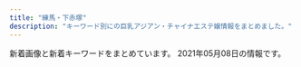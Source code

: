 ```yaml
---
title: "練馬・下赤塚"
description: "キーワード別にの巨乳アジアン・チャイナエステ嬢情報をまとめました。"
---
```


新着画像と新着キーワードをまとめています。
2021年05月08日の情報です。

<DmmAffiliateIns />
<KeywordTable
  shops={
    [
    {
        "keywords": {},
        "img_links": [
            "http://www.relaxes.info/images/t1.png",
            "http://www.relaxes.info/up/uploads/20180315212810me.jpg",
            "http://www.relaxes.info/images/header_bg.png",
            "http://www.relaxes.info/up/uploads/20210313172020j.jpg",
            "http://www.relaxes.info/images/ttl_price.png",
            "http://www.relaxes.info/images/price.jpg",
            "http://www.relaxes.info/images/ttl_qj.png",
            "http://www.relaxes.info/images/rec.png",
            "http://www.relaxes.info/images/s1.png",
            "http://www.relaxes.info/up/uploads/2017071800271212.jpg",
            "http://www.relaxes.info/images/ttl_staff.png",
            "http://www.relaxes.info/images/t2.png",
            "http://www.relaxes.info/images/info.jpg"
        ],
        "station": "\u4e0a\u677f\u6a4b\u99c5\u5317\u53e3",
        "name": "\u8776",
        "url": "http://www.relaxes.info/"
    },
    {
        "keywords": {},
        "url": "http://oasis.akasuri.xyz/",
        "station": "\u6210\u5897\u99c5\u5357\u53e3",
        "name": "\u30aa\u30a2\u30b7\u30b9",
        "img_links": [
            "http://oasis.akasuri.xyz/staff/s3.jpg",
            "http://oasis.akasuri.xyz/images/bar-staff.png",
            "http://oasis.akasuri.xyz/images/c-staff.png",
            "http://oasis.akasuri.xyz/staff/s2.jpg",
            "http://oasis.akasuri.xyz/staff/s1.jpg",
            "http://oasis.akasuri.xyz/images/fotter.png",
            "http://oasis.akasuri.xyz/images/bar-photo.png",
            "http://oasis.akasuri.xyz/images/c-photo.png",
            "http://oasis.akasuri.xyz/images/c-top.png",
            "http://oasis.akasuri.xyz/images/b-tel.png"
        ]
    },
    {
        "url": "https://1270791003.wixsite.com/mysite/",
        "name": "\u697d\u3005",
        "img_links": [
            "https://static.wixstatic.com/media/56292f_3dc196c69ac04338b46a28f7dc0f4df2.jpg",
            "https://static.wixstatic.com/media/73ea4e_73ca4971bac34776a53c8b09526abe0d~mv2.jpg",
            "https://static.wixstatic.com/media/56292f_4d626237c2cd4806b0251dae4554758e.jpg",
            "https://static.wixstatic.com/media/73ea4e_4f276738c0354f93b87840e2d55be62b~mv2.png"
        ],
        "station": "\u65b0\u685c\u53f0\u99c51\u756a\u51fa\u53e3",
        "keywords": {}
    },
    {
        "name": "A-CLASS\uff5e\u30a8\u30fc\u30af\u30e9\u30b9\uff5e",
        "url": "http://aclass.estheya.com/",
        "station": "\u7df4\u99ac\u99c5",
        "img_links": [
            "http://aclass.estheya.com/css/staff/staff005.jpg",
            "http://aclass.estheya.com/css/m-head04.jpg",
            "http://aclass.estheya.com/css/right.jpg",
            "http://aclass.estheya.com/css/staff/staff0004.jpg",
            "http://aclass.estheya.com/css/staff/staff0003.jpg",
            "http://aclass.estheya.com/css/staff/staff006.jpg",
            "http://aclass.estheya.com/css/m-head02.jpg",
            "http://aclass.estheya.com/css/staff/staff002.jpg",
            "http://aclass.estheya.com/images/call.png",
            "http://aclass.estheya.com/css/staff/staff001.jpg",
            "http://aclass.estheya.com/css/left.jpg",
            "http://aclass.estheya.com/css/cam01.jpg",
            "http://aclass.estheya.com/css/m-top004.jpg",
            "http://aclass.estheya.com/css/staff/staff001-b.jpg"
        ],
        "keywords": {
            "C": 2,
            "90": 3,
            "D": 3,
            "89": 1,
            "E": 1,
            "92": 1,
            "86": 1
        }
    },
    {
        "img_links": [
            "http://www.es-kou.link/images/3.jpg",
            "http://www.es-kou.link/images/sys1.jpg",
            "http://www.es-kou.link/img/satomi1.jpg",
            "http://www.es-kou.link/images/info.png",
            "http://www.es-kou.link/images/mobile.jpg",
            "http://www.es-kou.link/images/int2.png",
            "http://www.es-kou.link/images/2.jpg",
            "http://www.es-kou.link/images/sys2.jpg",
            "http://www.es-kou.link/images/staff_t.jpg",
            "http://www.es-kou.link/images/head.jpg",
            "http://www.es-kou.link/images/sys3.png",
            "http://www.es-kou.link/images/s1.png",
            "http://www.es-kou.link/images/interior_t.jpg",
            "http://www.es-kou.link/images/int1.png",
            "http://www.es-kou.link/images/1.jpg",
            "http://www.es-kou.link/images/b1.jpg",
            "http://www.es-kou.link/images/b2.jpg",
            "http://www.es-kou.link/img/mimi1.jpg",
            "http://www.es-kou.link/images/news.jpg",
            "http://www.es-kou.link/img/nana1.jpg"
        ],
        "url": "http://www.es-kou.link/",
        "name": "\u7d05\u6708",
        "station": "\u4e0b\u8d64\u585a\u99c5\u5317\u53e3",
        "keywords": {}
    },
    {
        "name": "\u697d\u697d",
        "station": "\u4e2d\u6751\u6a4b\u99c5",
        "keywords": {
            "C": 13
        },
        "img_links": [
            "http://www.e-rakuraku.info/images/tel.png",
            "http://www.e-rakuraku.info/images/tite-staff.png",
            "http://www.e-rakuraku.info/images/g4.jpg",
            "http://www.e-rakuraku.info/images/g5.jpg",
            "http://www.e-rakuraku.info/images/g2.jpg",
            "http://www.e-rakuraku.info/images/mobile.png",
            "http://www.e-rakuraku.info/images/nei_03.jpg",
            "http://www.e-rakuraku.info/images/huiyuan.png",
            "http://www.e-rakuraku.info/images/g0.jpg",
            "http://www.e-rakuraku.info/images/tite-gallery.png",
            "http://www.e-rakuraku.info/images/top.jpg",
            "http://www.e-rakuraku.info/images/g3.jpg",
            "http://www.e-rakuraku.info/images/newfacet.png",
            "http://www.e-rakuraku.info/images/s2.png",
            "http://www.e-rakuraku.info/images/sr.png",
            "http://www.e-rakuraku.info/images/g1.jpg",
            "http://www.e-rakuraku.info/images/s1.png",
            "http://www.e-rakuraku.info/images/newt.png"
        ],
        "url": "http://www.e-rakuraku.info/"
    },
    {
        "img_links": [
            "http://www.nerima-rose.com/images/shop/11.jpg",
            "http://www.nerima-rose.com/images/staff/17/2/ena.jpg",
            "http://www.nerima-rose.com/images/shop/h1.jpg",
            "http://www.nerima-rose.com/images/aroma/r1.jpg",
            "http://www.nerima-rose.com/images/sys3.jpg",
            "http://www.nerima-rose.com/images/index-rosa_04.jpg",
            "http://www.nerima-rose.com/images/rosa-pindao_07.jpg",
            "http://www.nerima-rose.com/images/staff/16/kaori2.jpg",
            "http://www.nerima-rose.com/cgi-bin/topics/img/16-1.jpg",
            "http://www.nerima-rose.com/images/rosa-pindao_09.jpg",
            "http://www.nerima-rose.com/images/shop/4/s1.jpg",
            "http://www.nerima-rose.com/images/aroma/r3.jpg",
            "http://www.nerima-rose.com/images/shop/3/sh1.jpg",
            "http://www.nerima-rose.com/images/index-rosa_09.jpg",
            "http://www.nerima-rose.com/images/rosa-sys_09a.jpg",
            "http://www.nerima-rose.com/images/staff/17/2/kina.jpg",
            "http://www.nerima-rose.com/images/images/sys2018_06.jpg",
            "http://www.nerima-rose.com/images/nav/nav-acc.jpg",
            "http://www.nerima-rose.com/images/rosa-sys_04.jpg",
            "http://www.nerima-rose.com/images/staff/17/2/nana.png",
            "http://www.nerima-rose.com/images/images/sys2018_03.jpg",
            "http://www.nerima-rose.com/images/staff/16/misaki2.jpg",
            "http://www.nerima-rose.com/images/aroma/r2.jpg",
            "http://www.nerima-rose.com/images/nav/nav-rec.jpg",
            "http://www.nerima-rose.com/images/index-rosa_02.jpg",
            "http://www.nerima-rose.com/images/staff/16/aya2.jpg",
            "http://www.nerima-rose.com/images/staff/17/riri.jpg"
        ],
        "url": "http://www.nerima-rose.com/",
        "name": "ROSE",
        "station": "\u7df4\u99ac\u99c5\u5357\u53e3",
        "keywords": {
            "C": 8
        }
    },
    {
        "station": "\u685c\u53f0\u99c5\u5317\u53e3",
        "img_links": [
            "http://margaret.ests.jp/images/service3.jpg",
            "http://margaret.ests.jp/photos/sites/29/2020/04/2020041014190824.jpg",
            "http://margaret.ests.jp/photos/sites/29/2020/04/202004102157462.jpeg",
            "http://margaret.ests.jp/photos/sites/29/2020/03/2020032709162529.jpg",
            "http://margaret.ests.jp/images/service2.jpg",
            "http://margaret.ests.jp/images/top.jpg",
            "http://margaret.ests.jp/photos/sites/29/2020/08/2020082222274080.jpeg",
            "http://margaret.ests.jp/photos/sites/29/2020/08/2020080615352994.jpeg",
            "http://margaret.ests.jp/photos/sites/29/2020/06/202006301829174.jpeg",
            "http://margaret.ests.jp/images/info.jpg",
            "http://margaret.ests.jp/images/s_pick.jpg",
            "http://margaret.ests.jp/images/s_service.png",
            "http://margaret.ests.jp/images/service1.jpg",
            "http://margaret.ests.jp/images/room3.jpg",
            "http://margaret.ests.jp/photos/sites/29/2020/06/2020062814010219.jpeg",
            "http://margaret.ests.jp/photos/sites/29/2020/04/202004081414540.jpg",
            "http://margaret.ests.jp/images/mobile.jpg",
            "http://margaret.ests.jp/images/room1.jpg",
            "http://margaret.ests.jp/photos/sites/29/2021/01/2021011511194654.jpg",
            "http://margaret.ests.jp/images/s_news.jpg",
            "http://margaret.ests.jp/images/room2.jpg",
            "http://margaret.ests.jp/images/room4.jpg",
            "http://margaret.ests.jp/images/s_staff.png",
            "http://margaret.ests.jp/images/service4.jpg",
            "http://margaret.ests.jp/photos/sites/29/2020/04/2020040205541033.jpg",
            "http://margaret.ests.jp/photos/sites/29/2020/05/202005281752578.jpg"
        ],
        "name": "\u30de\u30fc\u30ac\u30ec\u30c3\u30c8",
        "keywords": {
            "E": 60,
            "D": 72,
            "85": 36,
            "86": 24,
            "88": 24,
            "87": 12
        },
        "url": "http://margaret.ests.jp/"
    },
    {
        "keywords": {},
        "img_links": [],
        "url": "http://tenpo2.iest.info/",
        "station": "\u4e0a\u677f\u6a4b\u99c5\u5317\u53e3",
        "name": "\u6e29\u30fb\u306c\u304f\u3082\u308a"
    },
    {
        "img_links": [
            "http://www.smile.mensest.com/img/btn_side_mobile.jpg",
            "http://www.smile.mensest.com/img/ttl_news.png",
            "http://www.smile.mensest.com/img/header02.png",
            "http://www.smile.mensest.com/files/003.jpg",
            "http://www.smile.mensest.com/files/001.jpg",
            "http://www.smile.mensest.com/files/004.jpg",
            "http://www.smile.mensest.com/img/pickup.jpg",
            "http://www.smile.mensest.com/files/002.jpg",
            "http://www.smile.mensest.com/img/goback.jpg",
            "http://www.smile.mensest.com/img/ttl_info.png",
            "http://www.smile.mensest.com/img/btn_blog.png"
        ],
        "url": "http://www.smile.mensest.com/",
        "station": "\u7df4\u99ac\u99c5\u897f\u53e3",
        "name": "Smile -\u30b9\u30de\u30a4\u30eb-",
        "keywords": {
            "C": 16,
            "D": 4,
            "85": 2,
            "87": 2,
            "88": 4
        }
    },
    {
        "url": "http://binrou.net/",
        "name": "\u30ad\u30e9\u30ad\u30e9",
        "station": "\u7df4\u99ac\u99c5\u897f\u53e3",
        "keywords": {
            "86": 4,
            "87": 4,
            "F": 1,
            "D": 2,
            "88": 1,
            "E": 6,
            "89": 1,
            "C": 17
        },
        "img_links": [
            "http://binrou.net/i/img/sta88.jpg",
            "http://binrou.net/i/img/sta114.jpg",
            "http://binrou.net/i/img/sta104.jpg",
            "http://binrou.net/i/img/r2.jpg",
            "http://binrou.net/img/sta112.jpg",
            "http://binrou.net/i/img/sta117.jpg",
            "http://binrou.net/i/img/sta108.jpg",
            "http://binrou.net/i/img/sta98.jpg",
            "http://binrou.net/img/botton.jpg",
            "http://binrou.net/img/st111.jpg",
            "http://binrou.net/i/img/r4.jpg",
            "http://binrou.net/img/sta116.jpg",
            "http://binrou.net/img/s116.jpg",
            "http://binrou.net/img/sta117.jpg",
            "http://binrou.net/img/s117.jpg",
            "http://binrou.net/img/st112.jpg",
            "http://binrou.net/i/img/r1.jpg",
            "http://binrou.net/img/s114.jpg",
            "http://binrou.net/img/st109.jpg",
            "http://binrou.net/img/pickup20.jpg",
            "http://binrou.net/img/acc.jpg",
            "http://binrou.net/img/s111.jpg",
            "http://binrou.net/img/sta109.jpg",
            "http://binrou.net/img/mo.png",
            "http://binrou.net/i/img/sta116.jpg",
            "http://binrou.net/i/img/sta100.jpg",
            "http://binrou.net/img/s112.jpg",
            "http://binrou.net/i/img/sta109.jpg",
            "http://binrou.net/i/img/sta94.jpg",
            "http://binrou.net/img/sta114.jpg",
            "http://binrou.net/img/fla.jpg",
            "http://binrou.net/i/img/sta105.jpg",
            "http://binrou.net/img/s115.jpg",
            "http://binrou.net/img/st114.jpg",
            "http://binrou.net/img/st115.jpg",
            "http://binrou.net/img/sta111.jpg",
            "http://binrou.net/img/s118.jpg",
            "http://binrou.net/i/img/acc.jpg",
            "http://binrou.net/img/s119.jpg",
            "http://binrou.net/i/img/sta115.jpg",
            "http://binrou.net/img/st119.jpg",
            "http://binrou.net/i/img/st118.jpg",
            "http://binrou.net/img/st116.jpg",
            "http://binrou.net/img/sta115.jpg",
            "http://binrou.net/i/img/sta97.jpg",
            "http://binrou.net/i/img/sta80.jpg",
            "http://binrou.net/i/img/r3.jpg",
            "http://binrou.net/i/img/sta89.jpg",
            "http://binrou.net/i/img/sta112.jpg",
            "http://binrou.net/i/img/sta118.jpg",
            "http://binrou.net/i/img/sta111.jpg",
            "http://binrou.net/img/sta118.jpg",
            "http://binrou.net/i/img/sta92.jpg",
            "http://binrou.net/i/img/sta119.jpg",
            "http://binrou.net/img/sta119.jpg",
            "http://binrou.net/img/st118.jpg",
            "http://binrou.net/img/st117.jpg"
        ]
    },
    {
        "keywords": {},
        "name": "\u61a9",
        "url": "http://c-ikoi.work/",
        "station": "\u5927\u5c71\u99c5\u5357\u53e3",
        "img_links": [
            "http://c-ikoi.work/images/news.jpg",
            "http://c-ikoi.work/images/sys3.png",
            "http://c-ikoi.work/images/line.png",
            "http://c-ikoi.work/images/int3.png",
            "http://c-ikoi.work/images/sys2.jpg",
            "http://c-ikoi.work/images/tel.jpg",
            "http://c-ikoi.work/images/sys1.jpg",
            "http://c-ikoi.work/images/1.jpg",
            "http://c-ikoi.work/images/rec2.png",
            "http://c-ikoi.work/images/2.jpg",
            "http://c-ikoi.work/img/aoi1.jpg",
            "http://c-ikoi.work/images/head.jpg",
            "http://c-ikoi.work/images/rec1.png",
            "http://c-ikoi.work/img/rina1.jpg",
            "http://c-ikoi.work/images/4.jpg",
            "http://c-ikoi.work/images/int2.png",
            "http://c-ikoi.work/img/moe1.jpg",
            "http://c-ikoi.work/images/staff_t.jpg",
            "http://c-ikoi.work/img/yuki1.jpg",
            "http://c-ikoi.work/images/concept.jpg",
            "http://c-ikoi.work/images/3.jpg",
            "http://c-ikoi.work/images/mobile.jpg",
            "http://c-ikoi.work/images/interior_t.jpg",
            "http://c-ikoi.work/images/int1.png"
        ]
    },
    {
        "name": "\u30d1\u30ad\u30e9",
        "img_links": [
            "http://pakira-massage.work/i/img/r1.jpg",
            "http://pakira-massage.work/img/head.jpg",
            "http://pakira-massage.work/i/img/sta2.jpg",
            "http://pakira-massage.work/img/s2.jpg",
            "http://pakira-massage.work/img/campian.jpg",
            "http://pakira-massage.work/img/sta1.jpg",
            "http://pakira-massage.work/i/img/st1.jpg",
            "http://pakira-massage.work/i/img/r5.jpg",
            "http://pakira-massage.work/i/img/sta1.jpg",
            "http://pakira-massage.work/i/img/r6.jpg",
            "http://pakira-massage.work/i/img/r2.jpg",
            "http://pakira-massage.work/i/img/r4.jpg",
            "http://pakira-massage.work/img/nos.jpg",
            "http://pakira-massage.work/img/botton.jpg",
            "http://pakira-massage.work/img/sta2.jpg",
            "http://pakira-massage.work/img/mobile-1.png",
            "http://pakira-massage.work/img/st1.jpg",
            "http://pakira-massage.work/i/img/r3.jpg",
            "http://pakira-massage.work/img/st2.jpg",
            "http://pakira-massage.work/img/s1.jpg"
        ],
        "station": "\u8981\u753a\u99c55\u756a\u51fa\u53e3",
        "keywords": {
            "85": 2,
            "C": 11,
            "87": 1,
            "E": 1
        },
        "url": "http://pakira-massage.work/"
    },
    {
        "img_links": [
            "http://himawari.est-u.com/images/down.jpg",
            "http://himawari.est-u.com/staff/yumi.jpg",
            "http://himawari.est-u.com/images/index_08.jpg",
            "http://himawari.est-u.com/staff/risa.jpg",
            "http://himawari.est-u.com/images/a1.jpg",
            "http://himawari.est-u.com/images/a2.jpg",
            "http://himawari.est-u.com/staff/sakura.jpg",
            "http://himawari.est-u.com/staff/yuki.jpg",
            "http://himawari.est-u.com/images/index_04.jpg",
            "http://himawari.est-u.com/images/index_02.jpg",
            "http://himawari.est-u.com/staff/emi.jpg",
            "http://himawari.est-u.com/images/therpist.jpg",
            "http://himawari.est-u.com/staff/asuka.jpg",
            "http://himawari.est-u.com/staff/umi.jpg",
            "http://himawari.est-u.com/images/index2_08.jpg",
            "http://himawari.est-u.com/staff/izumi.jpg",
            "http://himawari.est-u.com/staff/nami.jpg",
            "http://himawari.est-u.com/images/index_10.jpg"
        ],
        "keywords": {
            "C": 7
        },
        "name": "\u3072\u307e\u308f\u308a",
        "url": "http://himawari.est-u.com/",
        "station": "\u7df4\u99ac\u99c5\u5357\u53e3"
    },
    {
        "name": "\u30e9\u30b1\u30b7\u30b9\u5927\u6cc9\u5b66\u5712",
        "keywords": {
            "C": 4,
            "86": 1,
            "D": 2,
            "80": 1,
            "88": 1,
            "91": 3,
            "84": 1,
            "83": 2,
            "G": 1,
            "95": 1,
            "81": 1,
            "93": 1,
            "F": 4
        },
        "url": "http://lachesis.este88.com/",
        "station": "\u5927\u6cc9\u5b66\u5712\u99c5",
        "img_links": [
            "https://lachesis.este88.com/images/line.jpg",
            "https://lachesis.este88.com/gals/itika1.jpg",
            "http://lachesis.este88.com/gals/miho3.jpg",
            "https://lachesis.este88.com/gals/yuno1.jpg",
            "http://lachesis.este88.com/gals/miho2.jpg",
            "http://lachesis.este88.com/gals/miku2.jpg",
            "https://lachesis.este88.com/images/info5.jpg",
            "http://lachesis.este88.com/gals/mao2.jpg",
            "http://lachesis.este88.com/gals/aoi2.jpg",
            "http://lachesis.este88.com/images/sysh3bar.png",
            "http://lachesis.este88.com/gals/rinnka1.jpg",
            "http://lachesis.este88.com/gals/tumugi3.jpg",
            "http://lachesis.este88.com/gals/itika3.jpg",
            "http://lachesis.este88.com/gals/nozomi1.jpg",
            "http://lachesis.este88.com/gals/yuno3.jpg",
            "http://lachesis.este88.com/gals/aoi3.jpg",
            "http://lachesis.este88.com/gals/narumi2.jpg",
            "https://lachesis.este88.com/gals/aoi1.jpg",
            "https://lachesis.este88.com/gals/nozomi1.jpg",
            "http://lachesis.este88.com/gals/narumi4.jpg",
            "http://lachesis.este88.com/gals/rinnka4.jpg",
            "https://lachesis.este88.com/gals/tumugi1.jpg",
            "https://lachesis.este88.com/gals/miho1.jpg",
            "http://lachesis.este88.com/images/bg_header.jpg",
            "http://lachesis.este88.com/gals/nozomi3.jpg",
            "http://lachesis.este88.com/gals/maria1.jpg",
            "http://lachesis.este88.com/gals/rinnka2.jpg",
            "https://lachesis.este88.com/gals/rinnka1.jpg",
            "http://lachesis.este88.com/gals/miho1.jpg",
            "http://lachesis.este88.com/gals/narumi3.jpg",
            "https://lachesis.este88.com/images/bg_header.jpg",
            "http://lachesis.este88.com/gals/tumugi1.jpg",
            "http://lachesis.este88.com/gals/narumi1.jpg",
            "http://lachesis.este88.com/gals/minami1.jpg",
            "http://lachesis.este88.com/images/info5.jpg",
            "http://lachesis.este88.com/images/bg_header3.jpg",
            "http://lachesis.este88.com/gals/tumugi2.jpg",
            "http://lachesis.este88.com/gals/aoi1.jpg",
            "http://lachesis.este88.com/gals/yuno1.jpg",
            "http://lachesis.este88.com/gals/nozomi4.jpg",
            "http://lachesis.este88.com/images/line.jpg",
            "https://lachesis.este88.com/gals/mao1.jpg",
            "https://lachesis.este88.com/gals/narumi1.jpg",
            "https://lachesis.este88.com/gals/maria1.jpg",
            "http://lachesis.este88.com/gals/nozomi2.jpg",
            "http://lachesis.este88.com/gals/minami2.jpg",
            "http://lachesis.este88.com/gals/itika1.jpg",
            "http://lachesis.este88.com/gals/itika2.jpg",
            "http://momipara.jp/img/link/momi234.jpg",
            "https://lachesis.este88.com/gals/minami1.jpg",
            "http://lachesis.este88.com/gals/mao1.jpg",
            "http://lachesis.este88.com/gals/miku3.jpg",
            "http://lachesis.este88.com/gals/yuno2.jpg",
            "https://lachesis.este88.com/images/sysh3bar.png",
            "https://lachesis.este88.com/images/bg_header3.jpg",
            "https://lachesis.este88.com/gals/miku1.jpg",
            "http://lachesis.este88.com/gals/miku1.jpg",
            "http://lachesis.este88.com/gals/rinnka3.jpg"
        ]
    },
    {
        "name": "AROMA PLAZA \u30a2\u30ed\u30de\u30d7\u30e9\u30b6",
        "station": "\u77f3\u795e\u4e95\u516c\u5712\u99c5\u5357\u53e3",
        "keywords": {},
        "url": "http://aroma-p.info/",
        "img_links": []
    },
    {
        "name": "\u30b8\u30e3\u30b9\u30df\u30f3",
        "station": "\u6210\u5897\u99c5",
        "img_links": [],
        "url": "http://evergrace.tyo.cm/",
        "keywords": {}
    },
    {
        "keywords": {
            "83": 5,
            "85": 10,
            "88": 5,
            "D": 15
        },
        "name": "\u30b7\u30a8\u30b9\u30bf",
        "station": "\u5927\u6cc9\u5b66\u5712\u99c5\u5317\u53e3",
        "img_links": [
            "http://siesta.ests.jp/images/top.png",
            "http://siesta.ests.jp/photos/sites/39/2021/04/2021040818055925.jpg",
            "http://siesta.ests.jp/images/acc3.jpg",
            "http://siesta.ests.jp/images/s-staff.jpg",
            "http://siesta.ests.jp/photos/sites/39/2021/01/2021011116333298.jpg",
            "http://siesta.ests.jp/images/acc1.jpg",
            "http://siesta.ests.jp/images/acc4.jpg",
            "http://siesta.ests.jp/images/mobile1.jpg",
            "http://siesta.ests.jp/photos/sites/39/2021/01/2021011116333493.jpg",
            "http://siesta.ests.jp/images/s-recriut.jpg",
            "http://siesta.ests.jp/images/mobile.jpg",
            "http://siesta.ests.jp/photos/sites/39/2021/04/2021042011331872.jpg",
            "http://siesta.ests.jp/images/info.jpg",
            "http://siesta.ests.jp/images/news.jpg",
            "http://siesta.ests.jp/images/acc2.jpg",
            "http://siesta.ests.jp/images/pick.jpg"
        ],
        "url": "http://siesta.ests.jp/"
    },
    {
        "img_links": [
            "http://c-sakura.work/images/info.png",
            "http://c-sakura.work/img/yuri1.jpg",
            "http://c-sakura.work/images/tel.jpg",
            "http://c-sakura.work/images/news.png",
            "http://c-sakura.work/images/sys1.png",
            "http://c-sakura.work/img/ami1.jpg",
            "http://c-sakura.work/images/1.jpg",
            "http://c-sakura.work/img/yuyu1.jpg",
            "http://c-sakura.work/images/mobile.jpg",
            "http://c-sakura.work/images/int1.png",
            "http://c-sakura.work/images/staff_t.jpg",
            "http://c-sakura.work/images/3.jpg",
            "http://c-sakura.work/images/sisu.png",
            "http://c-sakura.work/images/interior_t.jpg",
            "http://c-sakura.work/images/head.jpg",
            "http://c-sakura.work/images/int2.png",
            "http://c-sakura.work/images/2.jpg"
        ],
        "station": "\u4e0b\u8d64\u585a\u99c5\u5317\u53e3",
        "url": "http://c-sakura.work/",
        "name": "\u9577\u4e45*\u3061\u3087\u3046\u304d\u3085\u3046",
        "keywords": {}
    },
    {
        "keywords": {},
        "img_links": [
            "http://www.es-yas.click/images/sirase.jpg",
            "http://www.es-yas.click/images/s1.png",
            "http://www.es-yas.click/images/1.jpg",
            "http://www.es-yas.click/images/3.jpg",
            "http://www.es-yas.click/images/sys2.png",
            "http://www.es-yas.click/images/head.jpg",
            "http://www.es-yas.click/images/int2.png",
            "http://www.es-yas.click/images/interior_t.jpg",
            "http://www.es-yas.click/images/tel.jpg",
            "http://www.es-yas.click/images/staff_t.jpg",
            "http://www.es-yas.click/images/info.png",
            "http://www.es-yas.click/images/int1.png",
            "http://www.es-yas.click/images/ac1.png",
            "http://www.es-yas.click/images/news.jpg",
            "http://www.es-yas.click/images/sys1.png",
            "http://www.es-yas.click/img/sayuri1.jpg",
            "http://www.es-yas.click/images/2.jpg",
            "http://www.es-yas.click/images/newface.png",
            "http://www.es-yas.click/img/mari1.jpg",
            "http://www.es-yas.click/img/riri1.jpg",
            "http://www.es-yas.click/images/mobile.jpg"
        ],
        "name": "\u30b9\u30a6\u30a3\u30fc\u30c8",
        "station": "\u4e2d\u6751\u6a4b\u99c5\u5357\u53e3",
        "url": "http://www.es-yas.click/"
    },
    {
        "name": "\u6696\u5fc3",
        "url": "http://www.hi-msg.com/dansin/",
        "station": "\u3068\u304d\u308f\u53f0\u99c5\u5357\u53e3",
        "keywords": {},
        "img_links": [
            "http://www.hi-msg.com/dansin/images/p-6.jpg",
            "http://www.hi-msg.com/dansin/images/p-2.jpg",
            "http://www.hi-msg.com/dansin/images/p-6-1.jpg",
            "http://www.hi-msg.com/dansin/images/p-2-1.jpg",
            "http://www.hi-msg.com/dansin/images/p-5-1.jpg",
            "http://www.hi-msg.com/dansin/images/p-7.jpg",
            "http://www.hi-msg.com/dansin/images/nav.jpg",
            "http://www.hi-msg.com/dansin/images/s_pick.jpg",
            "http://www.hi-msg.com/dansin/images/s_info.jpg",
            "http://www.hi-msg.com/dansin/images/p-9.jpg",
            "http://www.hi-msg.com/dansin/images/end1.jpg",
            "http://www.hi-msg.com/dansin/images/s_news.jpg",
            "http://www.hi-msg.com/dansin/images/s_face.jpg",
            "http://www.hi-msg.com/dansin/images/p-5.jpg",
            "http://www.hi-msg.com/dansin/images/1.jpg",
            "http://www.hi-msg.com/dansin/images/mobile.jpg",
            "http://www.hi-msg.com/dansin/images/p-8.jpg",
            "http://www.hi-msg.com/dansin/images/top.jpg",
            "http://www.hi-msg.com/dansin/images/top1.jpg",
            "http://www.hi-msg.com/dansin/images/p-9-1.jpg"
        ]
    },
    {
        "station": "\u7df4\u99ac\u99c5\u897f\u53e3",
        "name": "\u5927\u5983",
        "keywords": {},
        "url": "http://sh-dafei.work/",
        "img_links": [
            "http://sh-dafei.work/uploads/190329/1-1Z329151011c7.jpg",
            "http://sh-dafei.work/uploads/201113/1-20111314213cQ.jpg",
            "http://sh-dafei.work/uploads/180227/1-1P22G40S5448.jpg",
            "http://sh-dafei.work/uploads/210326/1-210326140613257.jpg",
            "http://sh-dafei.work/uploads/180612/1-1P6121601061c.jpg",
            "http://sh-dafei.work/uploads/200117/1-20011G614144B.jpg",
            "http://sh-dafei.work/uploads/191115/1-191115132040J2.jpg",
            "http://sh-dafei.work/uploads/181206/1-1Q206125154224.jpg",
            "http://sh-dafei.work/uploads/171031/1-1G0311G344914.jpg",
            "http://sh-dafei.work/uploads/180612/1-1P612160029349.jpg",
            "http://sh-dafei.work/uploads/190809/1-1ZP9125I01S.jpg",
            "http://sh-dafei.work/uploads/171031/1-1G0311G4095M.jpg",
            "http://sh-dafei.work/uploads/allimg/180612/1-1P612160305350.jpg",
            "http://sh-dafei.work/templets/default/pc/picture/s_news.png",
            "http://sh-dafei.work/templets/default/pc/picture/s_staff.png",
            "http://sh-dafei.work/templets/default/pc/picture/staffs.png",
            "http://sh-dafei.work/uploads/190130/1-1Z130162635508.jpg",
            "http://sh-dafei.work/uploads/171031/1-1G0311G556445.jpg",
            "http://sh-dafei.work/uploads/171031/1-1G0311G505933.jpg",
            "http://sh-dafei.work/uploads/210219/1-210219105500300.jpg",
            "http://sh-dafei.work/uploads/190301/1-1Z30116320A41.jpg",
            "http://sh-dafei.work/uploads/181214/1-1Q214154222511.jpg",
            "http://sh-dafei.work/uploads/181207/1-1Q20G40K63R.jpg",
            "http://sh-dafei.work/uploads/200612/1-200612154534W8.jpg",
            "http://sh-dafei.work/templets/default/pc/picture/face.png",
            "http://sh-dafei.work/uploads/201002/1-201002144Z11V.jpg",
            "http://sh-dafei.work/uploads/181206/1-1Q2061249563O.jpg",
            "http://sh-dafei.work/templets/default/pc/picture/end1.jpg",
            "http://sh-dafei.work/uploads/181206/1-1Q2061253211D.jpg",
            "http://sh-dafei.work/uploads/190924/1-1Z924151334121.jpg",
            "http://sh-dafei.work/uploads/181206/1-1Q2061250494E.jpg",
            "http://sh-dafei.work/uploads/171031/1-1G0311G531445.jpg",
            "http://sh-dafei.work/templets/default/pc/picture/s_pick.png",
            "http://sh-dafei.work/uploads/181207/1-1Q20G35320X0.png"
        ]
    },
    {
        "station": "\u6210\u5897\u99c5",
        "name": "\u59eb",
        "img_links": [],
        "url": "http://anzu.abnavi.info/",
        "keywords": {}
    },
    {
        "url": "https://salasa.tokyo/",
        "name": "\u3064\u307c\u307f",
        "station": "\u7df4\u99ac\u99c5\u897f\u53e3",
        "img_links": [
            "https://salasa.tokyo/wp-content/themes/este/img/3.jpg",
            "https://salasa.tokyo/wp-content/uploads/2020/02/1salasa.jpg",
            "https://salasa.tokyo/wp-content/uploads/2020/02/32salasa.jpg",
            "https://salasa.tokyo/wp-content/uploads/2021/04/s187alasa.jpg",
            "https://salasa.tokyo/wp-content/themes/este/img/top-img01b.png",
            "https://salasa.tokyo/wp-content/themes/este/img/4.jpg",
            "https://salasa.tokyo/wp-content/themes/este/img/tel_footer.png",
            "https://salasa.tokyo/wp-content/themes/este/img/top-img01a.png",
            "https://salasa.tokyo/wp-content/themes/este/img/top-img04.png",
            "https://salasa.tokyo/wp-content/uploads/2020/02/11salasa.jpg",
            "https://salasa.tokyo/wp-content/themes/este/img/tel_header.png",
            "https://salasa.tokyo/wp-content/uploads/2020/03/897261salasa.jpg",
            "https://salasa.tokyo/wp-content/uploads/2020/02/8776salasa.jpg",
            "https://salasa.tokyo/wp-content/uploads/2020/02/41salasa.jpg",
            "https://salasa.tokyo/wp-content/themes/este/img/top-img02.png",
            "https://salasa.tokyo/wp-content/themes/este/img/top-img01.png",
            "https://salasa.tokyo/wp-content/themes/este/img/call.png",
            "https://salasa.tokyo/wp-content/themes/este/img/top-img05.png",
            "https://salasa.tokyo/wp-content/themes/este/img/top-img021.png",
            "https://salasa.tokyo/wp-content/themes/este/img/1.jpg",
            "https://salasa.tokyo/wp-content/themes/este/img/2.jpg",
            "https://salasa.tokyo/wp-content/uploads/2020/04/2311121salasa.jpg",
            "https://salasa.tokyo/wp-content/uploads/2021/02/345salasa.jpg",
            "https://salasa.tokyo/wp-content/uploads/2020/02/21salasa.jpg"
        ],
        "keywords": {
            "E": 14,
            "G": 3,
            "D": 6,
            "C": 13
        }
    },
    {
        "name": "\u59eb\u306e\u3086\u3073\u3055\u304d",
        "station": "\u6771\u6b66\u7df4\u99ac\u99c5\u5317\u53e3",
        "keywords": {
            "E": 1,
            "D": 2
        },
        "url": "http://nymphe-est.biz/",
        "img_links": [
            "http://nymphe-est.biz/images/tit4.jpg",
            "http://nymphe-est.biz/images/bur.jpg",
            "http://nymphe-est.biz/images/m2.png",
            "http://nymphe-est.biz/images/tit3.jpg",
            "http://nymphe-est.biz/images/tit2.jpg",
            "http://nymphe-est.biz/images/m6.png",
            "http://nymphe-est.biz/images/m3.png",
            "http://nymphe-est.biz/images/tit6.jpg",
            "http://nymphe-est.biz/images/no.png",
            "http://nymphe-est.biz/images/fla.jpg",
            "http://nymphe-est.biz/images/tit5.jpg",
            "http://nymphe-est.biz/images/m4.png",
            "http://nymphe-est.biz/images/cg01.jpg",
            "http://nymphe-est.biz/images/accl.jpg",
            "http://nymphe-est.biz/images/tm.jpg",
            "http://nymphe-est.biz/images/stal.jpg",
            "http://nymphe-est.biz/images/bul.jpg",
            "http://nymphe-est.biz/images/spt.png",
            "http://nymphe-est.biz/images/top.png",
            "http://nymphe-est.biz/images/m5.png",
            "http://nymphe-est.biz/images/m1.png",
            "http://nymphe-est.biz/images/cg02.jpg",
            "http://nymphe-est.biz/images/stat.jpg",
            "http://nymphe-est.biz/images/cg03.jpg"
        ]
    },
    {
        "url": "http://moonlove.est-u.com/",
        "station": "\u7df4\u99ac\u99c5\u5317\u53e3",
        "keywords": {
            "C": 7
        },
        "img_links": [
            "http://moonlove.est-u.com/staff/miki.jpg",
            "http://moonlove.est-u.com/images/s3.jpg",
            "http://moonlove.est-u.com/staff/sakura.jpg",
            "http://moonlove.est-u.com/images/index_04.jpg",
            "http://moonlove.est-u.com/images/index_10.jpg",
            "http://moonlove.est-u.com/images/index_05.jpg",
            "http://moonlove.est-u.com/images/index3_06.jpg",
            "http://moonlove.est-u.com/images/index_16.jpg",
            "http://moonlove.est-u.com/images/s5.jpg",
            "http://moonlove.est-u.com/images/index_02.jpg",
            "http://moonlove.est-u.com/images/s1.jpg",
            "http://moonlove.est-u.com/images/s8.jpg",
            "http://moonlove.est-u.com/images/index_07.jpg",
            "http://moonlove.est-u.com/images/index_13.jpg",
            "http://moonlove.est-u.com/staff/ayumi.jpg",
            "http://moonlove.est-u.com/images/staff_09.jpg",
            "http://moonlove.est-u.com/staff/nami.jpg",
            "http://moonlove.est-u.com/images/icon_000.jpg",
            "http://moonlove.est-u.com/staff/hitomi.jpg",
            "http://moonlove.est-u.com/images/index_19.jpg",
            "http://moonlove.est-u.com/images/index_14.jpg",
            "http://moonlove.est-u.com/images/s4.jpg",
            "http://moonlove.est-u.com/images/index_08.jpg",
            "http://moonlove.est-u.com/images/index1_06.jpg",
            "http://moonlove.est-u.com/images/index_15.jpg",
            "http://moonlove.est-u.com/images/index_17.jpg",
            "http://moonlove.est-u.com/images/s6.jpg",
            "http://moonlove.est-u.com/images/index_12.jpg",
            "http://moonlove.est-u.com/staff/kaori.jpg",
            "http://moonlove.est-u.com/images/index2_06.jpg"
        ],
        "name": "\u6708\u306e\u604b"
    },
    {
        "name": "\u3046\u3089\u3089",
        "img_links": [
            "http://es-nerima.biz/wp-content/uploads/2016/10/girl-1.jpg",
            "http://es-nerima.biz/wp-content/uploads/2016/10/mika-250x330.jpg",
            "http://es-nerima.biz/wp-content/uploads/2016/10/g3-250x330.jpg",
            "http://es-nerima.biz/wp-content/themes/template-salon2/images/gallery3.jpg",
            "http://es-nerima.biz/wp-content/uploads/2016/10/gallery5.jpg",
            "http://es-nerima.biz/wp-content/uploads/2016/10/gallery7.jpg",
            "http://es-nerima.biz/wp-content/uploads/2016/10/g4-250x330.jpg",
            "http://es-nerima.biz/wp-content/themes/template-salon2/images/massage-de_88_31.jpg",
            "http://es-nerima.biz/wp-content/uploads/2016/10/g1.jpg",
            "http://es-nerima.biz/wp-content/uploads/2016/10/gallery2.jpg",
            "http://es-nerima.biz/wp-content/themes/template-salon2/images/gallery-ttl.png",
            "http://es-nerima.biz/wp-content/themes/template-salon2/images/newface-ttl.png",
            "http://cdn.dino-es.com/images/logo/88x31DinoEs.png",
            "http://es-nerima.biz/wp-content/uploads/2016/10/gallery8.jpg",
            "http://es-nerima.biz/wp-content/uploads/2016/10/g5-250x330.jpg",
            "http://es-nerima.biz/wp-content/uploads/2016/10/gallery1.jpg",
            "http://es-nerima.biz/wp-content/uploads/2016/10/eri.jpg",
            "http://es-nerima.biz/wp-content/uploads/2016/10/g6-250x330.jpg",
            "http://es-nerima.biz/wp-content/uploads/2016/10/g1-250x330.jpg",
            "http://es-nerima.biz/wp-content/uploads/2016/10/camp-bnr.jpg",
            "http://es-nerima.biz/wp-content/uploads/2016/10/girl-1-300x450.jpg",
            "http://es-nerima.biz/wp-content/themes/template-salon2/images/gallery1.jpg",
            "http://es-nerima.biz/wp-content/uploads/2016/10/gallery6.jpg",
            "http://es-nerima.biz/wp-content/uploads/2016/10/eri-250x330.jpg",
            "http://es-nerima.biz/wp-content/themes/template-salon2/images/news-ttl.png",
            "http://es-nerima.biz/wp-content/themes/template-salon2/images/magazine.jpg",
            "http://es-nerima.biz/wp-content/uploads/2016/10/gallery8-600x600.jpg",
            "http://es-nerima.biz/wp-content/uploads/2016/10/g6.jpg",
            "http://es-nerima.biz/wp-content/uploads/2016/10/g3.jpg",
            "http://es-nerima.biz/wp-content/uploads/2016/10/mika.jpg",
            "http://es-nerima.biz/wp-content/themes/template-salon2/images/pickup-ttl.png",
            "http://es-nerima.biz/wp-content/themes/template-salon2/images/slider1.jpg",
            "http://es-nerima.biz/wp-content/themes/template-salon2/images/gallery2.jpg",
            "http://es-nerima.biz/wp-content/themes/template-salon2/images/pickup-frame.png",
            "http://es-nerima.biz/wp-content/uploads/2016/10/gallery3.jpg",
            "http://es-nerima.biz/wp-content/themes/template-salon2/images/gallery4.jpg",
            "http://es-nerima.biz/wp-content/themes/template-salon2/images/camp-bnr.jpg",
            "http://es-nerima.biz/wp-content/uploads/2016/10/g5.jpg",
            "http://es-nerima.biz/wp-content/uploads/2016/10/girl-1-250x330.jpg",
            "http://es-nerima.biz/wp-content/themes/template-salon2/images/tel.png"
        ],
        "url": "http://es-nerima.biz/",
        "keywords": {},
        "station": "\u7df4\u99ac\u99c5\u5317\u53e3"
    },
    {
        "keywords": {
            "86": 1,
            "C": 22,
            "89": 1,
            "F": 2,
            "87": 5,
            "84": 1,
            "85": 2,
            "88": 4,
            "E": 2,
            "D": 9
        },
        "name": "\u30dd\u30f3\u30d5\u30fc",
        "station": "\u7df4\u99ac\u99c5\u897f\u53e3",
        "url": "http://ponfu-massage.work/",
        "img_links": [
            "http://ponfu-massage.work/img/st46.jpg",
            "http://ponfu-massage.work/i/img/sta28.jpg",
            "http://ponfu-massage.work/i/img/r4.jpg",
            "http://ponfu-massage.work/i/img/r2.jpg",
            "http://ponfu-massage.work/img/s46.jpg",
            "http://ponfu-massage.work/i/img/sta39.jpg",
            "http://ponfu-massage.work/img/sta39.jpg",
            "http://ponfu-massage.work/i/img/sta38.jpg",
            "http://ponfu-massage.work/img/sta43.jpg",
            "http://ponfu-massage.work/img/s42.jpg",
            "http://ponfu-massage.work/img/acc8.jpg",
            "http://ponfu-massage.work/img/s45.jpg",
            "http://ponfu-massage.work/img/sta46.jpg",
            "http://ponfu-massage.work/i/img/sta46.jpg",
            "http://ponfu-massage.work/i/img/sta45.jpg",
            "http://ponfu-massage.work/img/st38.jpg",
            "http://ponfu-massage.work/i/img/sta42.jpg",
            "http://ponfu-massage.work/img/st30.jpg",
            "http://ponfu-massage.work/img/acc6.jpg",
            "http://ponfu-massage.work/img/sta41.jpg",
            "http://ponfu-massage.work/img/acc3.jpg",
            "http://ponfu-massage.work/img/sta35.jpg",
            "http://ponfu-massage.work/i/img/sta44.jpg",
            "http://ponfu-massage.work/i/img/sta30.jpg",
            "http://ponfu-massage.work/img/st45.jpg",
            "http://ponfu-massage.work/i/img/r3.jpg",
            "http://ponfu-massage.work/img/acc10.jpg",
            "http://ponfu-massage.work/img/acc1.jpg",
            "http://ponfu-massage.work/img/st42.jpg",
            "http://ponfu-massage.work/img/sta38.jpg",
            "http://ponfu-massage.work/img/st28.jpg",
            "http://ponfu-massage.work/img/st39.jpg",
            "http://ponfu-massage.work/img/s41.jpg",
            "http://ponfu-massage.work/img/sta42.jpg",
            "http://ponfu-massage.work/img/acc9.jpg",
            "http://ponfu-massage.work/i/img/r1.jpg",
            "http://ponfu-massage.work/i/img/sta47.jpg",
            "http://ponfu-massage.work/i/img/sta41.jpg",
            "http://ponfu-massage.work/img/sta30.jpg",
            "http://ponfu-massage.work/img/s38.jpg",
            "http://ponfu-massage.work/img/s43.jpg",
            "http://ponfu-massage.work/img/sta44.jpg",
            "http://ponfu-massage.work/img/sta28.jpg",
            "http://ponfu-massage.work/img/sta47.jpg",
            "http://ponfu-massage.work/img/st47.jpg",
            "http://ponfu-massage.work/img/s30.jpg",
            "http://ponfu-massage.work/img/st44.jpg",
            "http://ponfu-massage.work/i/img/st45.jpg",
            "http://ponfu-massage.work/img/acc5.jpg",
            "http://ponfu-massage.work/img/campian.jpg",
            "http://ponfu-massage.work/img/s47.jpg",
            "http://ponfu-massage.work/img/st43.jpg",
            "http://ponfu-massage.work/i/img/sta43.jpg",
            "http://ponfu-massage.work/img/botton.jpg",
            "http://ponfu-massage.work/img/s44.jpg",
            "http://ponfu-massage.work/img/acc4.jpg",
            "http://ponfu-massage.work/i/img/sta24.jpg",
            "http://ponfu-massage.work/img/st41.jpg",
            "http://ponfu-massage.work/img/s39.jpg",
            "http://ponfu-massage.work/img/acc7.jpg",
            "http://ponfu-massage.work/img/st35.jpg",
            "http://ponfu-massage.work/img/st18.jpg",
            "http://ponfu-massage.work/img/sta45.jpg",
            "http://ponfu-massage.work/img/acc2.jpg"
        ]
    },
    {
        "keywords": {},
        "station": "\u6c5f\u53e4\u7530\u99c5\u5357\u53e3",
        "img_links": [
            "http://rose.este.work/unnamed.png",
            "http://rose.este.work/r1.jpg",
            "http://rose.este.work/sys1.png",
            "http://rose.este.work/r4.jpg",
            "http://rose.este.work/index-26.htm.jpg",
            "http://rose.este.work/index-1.htm.jpg",
            "http://rose.este.work/resize_250.png",
            "http://rose.este.work/index-24.htm.jpg",
            "http://rose.este.work/re.jpg",
            "http://rose.este.work/r5.jpg",
            "http://rose.este.work/totop.png",
            "http://rose.este.work/index-25.htm.jpg",
            "http://rose.este.work/resize_1500-450.jpg",
            "http://rose.este.work/r3.jpg"
        ],
        "name": "\u512a\u30fb\u7f8e",
        "url": "http://rose.este.work/"
    },
    {
        "name": "\u7df4\u99ac\u306e\u5929\u4f7f",
        "img_links": [
            "http://ginzaangel.esnavi.work/2/uploadimg/1619341553.jpeg",
            "http://ginzaangel.esnavi.work/int1.png",
            "http://ginzaangel.esnavi.work/2/uploadimg/1595657062.jpeg",
            "http://ginzaangel.esnavi.work/news.jpg",
            "http://ginzaangel.esnavi.work/2/uploadimg/1601829474.jpeg",
            "http://ginzaangel.esnavi.work/sys1.jpg",
            "http://ginzaangel.esnavi.work/staff_t.jpg",
            "http://ginzaangel.esnavi.work/2/uploadimg/1615989033.jpeg",
            "http://ginzaangel.esnavi.work/2/uploadimg/1615989115.jpeg",
            "http://ginzaangel.esnavi.work/s1.png",
            "http://ginzaangel.esnavi.work/sys2.jpg",
            "http://ginzaangel.esnavi.work/2/uploadimg/1615988934.jpeg",
            "http://ginzaangel.esnavi.work/2/uploadimg/1615988408.jpeg",
            "http://ginzaangel.esnavi.work/head.jpg"
        ],
        "keywords": {
            "89": 1,
            "88": 2,
            "92": 1,
            "90": 3
        },
        "station": "\u7df4\u99ac\u99c5\u897f\u53e3",
        "url": "http://ginzaangel.esnavi.work/"
    }
]
}
/>
<DmmAffiliateScript />
